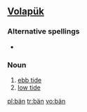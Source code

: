 {{also|Appendix:Variations of "ban"}}
==[[Volapük]]==

===Alternative spellings===
* {{l|vo|bayn}}

===Noun===
{{infl|vo|noun}}

# [[ebb tide]]
# [[low tide]]

[[pl:bän]]
[[tr:bän]]
[[vo:bän]]